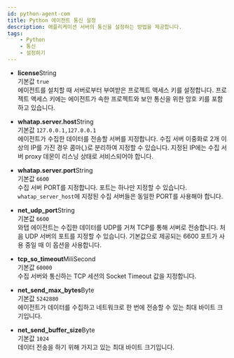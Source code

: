 ```yaml
---
id: python-agent-com
title: Python 에이전트 통신 설정
description: 애플리케이션 서버의 통신을 설정하는 방법을 제공합니다.
tags:
    - Python
    - 통신
    - 설정하기
---
```


* **license**<span class='type'>String</span><br/>
    기본값 `true`<br/>
    에이전트를 설치할 때 서버로부터 부여받은 프로젝트 액세스 키를 설정합니다. 프로젝트 액세스 키에는 에이전트가 속한 프로젝트와 보안 통신을 위한 암호 키를 포함하고 있습니다.

* **whatap.server.host**<span class='type'>String</span><br/>
    기본값 `127.0.0.1,127.0.0.1`<br/>
    에이전트가 수집한 데이터를 전송할 서버를 지정합니다. 수집 서버 이중화로 2개 이상의 IP를 가진 경우 콤마(*,*)로 분리하여 지정할 수 있습니다. 지정된 IP에는 수집 서버 proxy 데몬이 리스닝 상태로 서비스되어야 합니다.

* **whatap.server.port**<span class='type'>String</span><br/>
    기본값 `6600`<br/>
    수집 서버 PORT를 지정합니다. 포트는 하나만 지정할 수 있습니다. `whatap_server_host`에 지정된 수집 서버들은 동일한 PORT를 사용해야 합니다.

* **net_udp_port**<span class='type'>String</span><br/>
    기본값 `6600`<br/>
    와탭 에이전트는 수집한 데이터를 UDP를 거쳐 TCP를 통해 서버로 전송합니다. 처음 UDP 서버의 포트를 지정할 수 있습니다. 기본값으로 제공되는 6600 포트가 사용 중일 때 이 옵션을 사용합니다.

* **tcp_so_timeout**<span class='type'>MiliSecond</span><br/>
    기본값 `60000`<br/>
    수집 서버와 통신하는 TCP 세션의 Socket Timeout 값을 지정합니다.

* **net_send_max_bytes**<span class='type'>Byte</span><br/>
    기본값 `5242880`<br/>
    에이전트가 데이터를 수집하고 네트워크로 한 번에 전송할 수 있는 최대 바이트 크기입니다.     

* **net_send_buffer_size**<span class='type'>Byte</span><br/>
    기본값 `1024`<br/>
    데이터 전송을 하기 위해 가지고 있는 최대 바이트 크기입니다.            